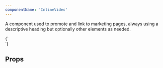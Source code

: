 ```yaml
---
componentName: 'InlineVideo'
---
```


A component used to promote and link to marketing pages, always using a descriptive heading but optionally other elements as needed.

<LiveComponent>
  {`
    <div style={{display: 'grid', gridTemplateColumns: '1fr 1fr 1fr', gap: '32px'}}>
      <InlineVideo
        url="https://youtu.be/nJ0aI6sEDRo"
        description="Description - 2 lines with character limit of 90. Tempus in egestas sagittis nulla feugiat"
      />
    </div>
  `}
</LiveComponent>

## Props

<PropsTable props={componentProps} />
